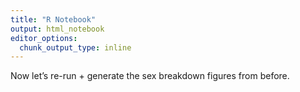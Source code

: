 ```yaml
---
title: "R Notebook"
output: html_notebook
editor_options: 
  chunk_output_type: inline
---
```


Now let's re-run + generate the sex breakdown figures from before.


```r

```
